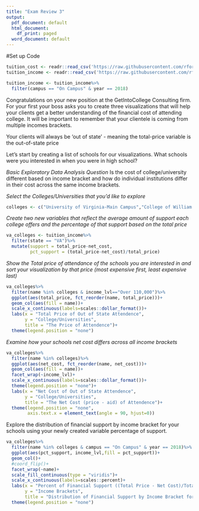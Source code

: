```yaml
---
title: "Exam Review 3"
output:
  pdf_document: default
  html_document:
    df_print: paged
  word_document: default
---
```

#Set up Code

```r
tuition_cost <- readr::read_csv('https://raw.githubusercontent.com/rfordatascience/tidytuesday/master/data/2020/2020-03-10/tuition_cost.csv')
tuition_income <- readr::read_csv('https://raw.githubusercontent.com/rfordatascience/tidytuesday/master/data/2020/2020-03-10/tuition_income.csv') 

tuition_income <- tuition_income%>%
  filter(campus == "On Campus" & year == 2018)
```


Congratulations on your new position at the GetIntoCollege Consulting firm. For your first your boss asks you to create three visualizations that will help your clients get a better understanding of the financial cost of attending college. It will be important to remember that your clientele is coming from multiple incomes brackets. 

Your clients will always be 'out of state' - meaning the total-price variable is the out-of-state price

Let's start by creating a list of schools for our visualizations. What schools were you interested in when you were in high school?

*Basic Exploratory Data Analysis Question*
Is the cost of college/university different based on income bracket and how do individual institutions differ in their cost across the same income brackets. 

*Select the Colleges/Universities that you'd like to explore*

```r
colleges <- c("University of Virginia-Main Campus","College of William and Mary","Virginia Commonwealth University","Washington and Lee University","University of Richmond","Hampden-Sydney College")
```

*Create two new variables that reflect the average amount of support each college offers and the percentage of that support based on the total price*

```r
va_colleges <- tuition_income%>%
  filter(state == "VA")%>%
  mutate(support = total_price-net_cost,
         pct_support = (total_price-net_cost)/total_price)
```

*Show the Total price of attendance of the schools you are interested in and sort your visualization by that price (most expensive first, least expensive last)*

```r
va_colleges%>%
  filter(name %in% colleges & income_lvl=="Over 110,000")%>%
  ggplot(aes(total_price, fct_reorder(name, total_price)))+
  geom_col(aes(fill = name))+
  scale_x_continuous(labels=scales::dollar_format())+
  labs(x = "Total Price of Out of State Attendence",
       y = "College/Universities", 
       title = "The Price of Attendence")+
  theme(legend.position = "none")  
```

*Examine how your schools net cost differs across all income brackets*
```r
va_colleges%>%
  filter(name %in% colleges)%>%
  ggplot(aes(net_cost, fct_reorder(name, net_cost)))+
  geom_col(aes(fill = name))+
  facet_wrap(~income_lvl)+
  scale_x_continuous(labels=scales::dollar_format())+
  theme(legend.position = "none")+
  labs(x = "Net Cost of Out of State Attendence",
       y = "College/Universities", 
       title = "The Net Cost (price - aid) of Attendence")+
  theme(legend.position = "none",
        axis.text.x = element_text(angle = 90, hjust=0))  
```

Explore the distribution of financial support by income bracket for your schools using your newly created variable percentage of support. 

```r

va_colleges%>%
  filter(name %in% colleges & campus == "On Campus" & year == 2018)%>%
  ggplot(aes(pct_support, income_lvl,fill = pct_support))+
  geom_col()+
  #coord_flip()+
  facet_wrap(~name)+
  scale_fill_continuous(type = "viridis")+
  scale_x_continuous(labels=scales::percent)+
  labs(x = "Percent of Financial Support ((Total Price - Net Cost)/Total Price)",
       y = "Income Brackets", 
       title = "Distribution of Financial Support by Income Bracket for \nPrestigous Virginia Universities/Colleges")+
  theme(legend.position = "none")  
```



